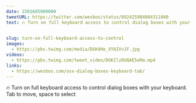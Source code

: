 ```yaml
---
date: 1501605909000
tweetURL: https://twitter.com/wesbos/status/892425984804311040
text: 🔥 Turn on full keyboard access to control dialog boxes with your keyboard. Tab to move, space to select

 
slug: turn-on-full-keyboard-access-to-control
images:
  - https://pbs.twimg.com/media/DGKdHe_XYAIVv1F.jpg
videos:
  - https://pbs.twimg.com/tweet_video/DGKIlzDUQAE5eRm.mp4
links:
  - https://wesbos.com/osx-dialog-boxes-keyboard-tab/
---
```

🔥 Turn on full keyboard access to control dialog boxes with your keyboard. Tab to move, space to select
